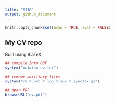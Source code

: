 ```yaml
---
title: "VITA"
output: github_document
---
```


```r
knitr::opts_chunk$set(echo = TRUE, eval = FALSE)
```

## My CV repo

Built using \\LaTeX.

```r
## compile into PDF
system("xelatex cv.tex")

## remove auxiliary files
system("rm *.out *.log *.aux *.synctex.gz")

## open PDF
browseURL("cv.pdf")
```

